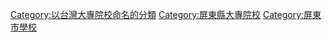 [[Category:以台灣大專院校命名的分類|Category:以台灣大專院校命名的分類]]
[[Category:屏東縣大專院校|Category:屏東縣大專院校]]
[[Category:屏東市學校|Category:屏東市學校]]